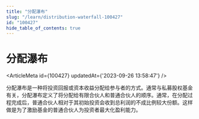 ```yaml
---
title: "分配瀑布"
slug: "/learn/distribution-waterfall-100427"
id: "100427"
hide_table_of_contents: true
---
```



# 分配瀑布

<ArticleMeta id={100427} updatedAt={'2023-09-26 13:58:47'} />
<div className='border-solid border-b border-t-0 my-4 border-[var(--ifm-color-gray-300)]' />

分配瀑布是一种将投资回报或资本收益分配给参与者的方式。通常与私募股权基金有关，分配瀑布定义了将分配给有限合伙人和普通合伙人的顺序。通常，在分配过程完成后，普通合伙人相对于其初始投资会收到总利润的不成比例较大份额。这样做是为了激励基金的普通合伙人为投资者最大化盈利能力。

